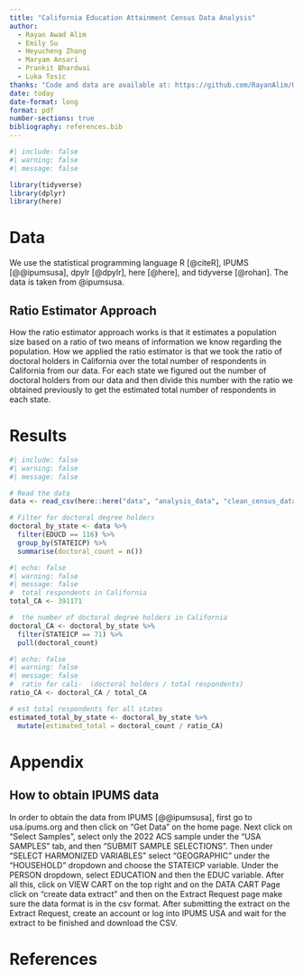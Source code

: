```yaml
---
title: "California Education Attainment Census Data Analysis"
author: 
  - Rayan Awad Alim
  - Emily Su
  - Heyucheng Zhang
  - Maryam Ansari
  - Prankit Bhardwai
  - Luka Tosic
thanks: "Code and data are available at: https://github.com/RayanAlim/US_Census_Education_Data_Analysis/"
date: today
date-format: long
format: pdf
number-sections: true
bibliography: references.bib
---
```


```r
#| include: false
#| warning: false
#| message: false

library(tidyverse)
library(dplyr)
library(here)
```

# Data

We use the statistical programming language R [@citeR], IPUMS [@@ipumsusa], dpylr [@dpylr], here [@here], and tidyverse [@rohan]. The data is taken from @ipumsusa. 

## Ratio Estimator Approach 

How the ratio estimator approach works is that it estimates a population size based on a ratio of two means of information we know regarding the population. How we applied the ratio estimator is that we took the ratio of doctoral holders in California over the total number of respondents in California from our data. For each state we figured out the number of doctoral holders from our data and then divide this number with the ratio we obtained previously to get the estimated total number of respondents in each state. 

# Results

```r
#| include: false
#| warning: false
#| message: false

# Read the data 
data <- read_csv(here::here("data", "analysis_data", "clean_census_data.csv"))

# Filter for doctoral degree holders 
doctoral_by_state <- data %>%
  filter(EDUCD == 116) %>%
  group_by(STATEICP) %>%
  summarise(doctoral_count = n())
```

```r
#| echo: false
#| warning: false
#| message: false
#  total respondents in California
total_CA <- 391171

#  the number of doctoral degree holders in California
doctoral_CA <- doctoral_by_state %>%
  filter(STATEICP == 71) %>%
  pull(doctoral_count)
```

```r
#| echo: false
#| warning: false
#| message: false
#  ratio for cali-  (doctoral holders / total respondents)
ratio_CA <- doctoral_CA / total_CA

# est total respondents for all states
estimated_total_by_state <- doctoral_by_state %>%
  mutate(estimated_total = doctoral_count / ratio_CA)
```



# Appendix 
## How to obtain IPUMS data
In order to obtain the data from IPUMS [@@ipumsusa], first go to usa.ipums.org and then click on "Get Data" on the home page. Next click on "Select Samples", select only the 2022 ACS sample under the "USA SAMPLES" tab, and then "SUBMIT SAMPLE SELECTIONS". Then under "SELECT HARMONIZED VARIABLES" select "GEOGRAPHIC" under the "HOUSEHOLD" dropdown and choose the STATEICP variable. Under the PERSON dropdown, select EDUCATION and then the EDUC variable. After all this, click on VIEW CART on the top right and on the DATA CART Page click on "create data extract" and then on the Extract Request page make sure the data format is in the csv format. After submitting the extract on the Extract Request, create an account or log into IPUMS USA and wait for the extract to be finished and download the CSV. 


\newpage


# References


